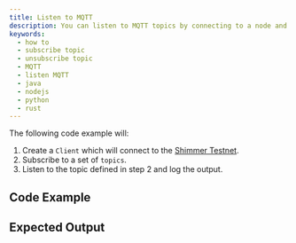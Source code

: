 ```yaml
---
title: Listen to MQTT
description: You can listen to MQTT topics by connecting to a node and using the `Client.subscribe()` function.
keywords:
  - how to
  - subscribe topic
  - unsubscribe topic
  - MQTT
  - listen MQTT
  - java
  - nodejs
  - python
  - rust
---
```



The following code example will:

1. Create a `Client` which will connect to the [Shimmer Testnet](https://api.testnet.shimmer.network).
2. Subscribe to a set of `topics`.
3. Listen to the topic defined in step 2 and log the output.

## Code Example

<Tabs groupId='language' queryString>
  <TabItem value='rust' label='Rust'>
    <RustCode />
  </TabItem>
  <TabItem value='typescript-node' label='Typescript (Node.js)'>
    <NodejsCode />
  </TabItem>
  <TabItem value='python' label='Python'>
    <PythonCode />
  </TabItem>
  <TabItem value='java' label='Java'>
    <JavaCode />
  </TabItem>
</Tabs>

## Expected Output

<Tabs groupId='language' queryString>
  <TabItem value='rust' label='Rust'>
    <RustOutput />
  </TabItem>
  <TabItem value='typescript-node' label='Typescript (Node.js)'>
    <NodejsOutput />
  </TabItem>
  <TabItem value='python' label='Python'>
    <PythonOutput />
  </TabItem>
  <TabItem value='java' label='Java'>
    <JavaOutput />
  </TabItem>
</Tabs>
